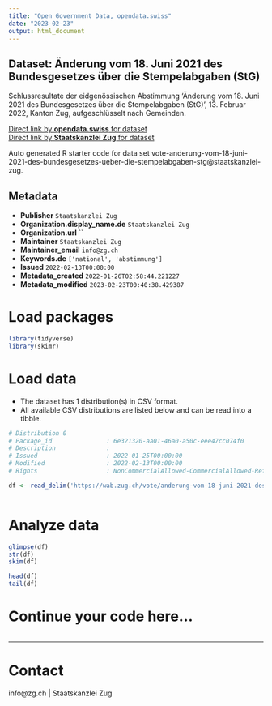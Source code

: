 ```yaml
---
title: "Open Government Data, opendata.swiss"
date: "2023-02-23"
output: html_document
---
```


## Dataset: Änderung vom 18. Juni 2021 des Bundesgesetzes über die Stempelabgaben (StG)

Schlussresultate der eidgenössischen Abstimmung 'Änderung vom 18. Juni 2021 des Bundesgesetzes über die Stempelabgaben (StG)', 13. Februar 2022, Kanton Zug, aufgeschlüsselt nach Gemeinden.

[Direct link by **opendata.swiss** for dataset](https://opendata.swiss/de/dataset/anderung-vom-18-juni-2021-des-bundesgesetzes-uber-die-stempelabgaben-stg)<br>
[Direct link by **Staatskanzlei Zug** for dataset](https://wab.zug.ch/vote/anderung-vom-18-juni-2021-des-bundesgesetzes-ueber-die-stempelabgaben-stg/data)

Auto generated R starter code for data set vote-anderung-vom-18-juni-2021-des-bundesgesetzes-ueber-die-stempelabgaben-stg@staatskanzlei-zug.

## Metadata

- **Publisher** `Staatskanzlei Zug`
- **Organization.display_name.de** `Staatskanzlei Zug`
- **Organization.url** ``
- **Maintainer** `Staatskanzlei Zug`
- **Maintainer_email** `info@zg.ch`
- **Keywords.de** `['national', 'abstimmung']`
- **Issued** `2022-02-13T00:00:00`
- **Metadata_created** `2022-01-26T02:58:44.221227`
- **Metadata_modified** `2023-02-23T00:40:38.429387`


# Load packages

```r

library(tidyverse)
library(skimr)

```

# Load data

-   The dataset has 1 distribution(s) in CSV format.
-   All available CSV distributions are listed below and can be read into a tibble.

```r

# Distribution 0
# Package_id               : 6e321320-aa01-46a0-a50c-eee47cc074f0
# Description              : 
# Issued                   : 2022-01-25T00:00:00
# Modified                 : 2022-02-13T00:00:00
# Rights                   : NonCommercialAllowed-CommercialAllowed-ReferenceRequired

df <- read_delim('https://wab.zug.ch/vote/anderung-vom-18-juni-2021-des-bundesgesetzes-ueber-die-stempelabgaben-stg/data-csv')



```

# Analyze data

```r

glimpse(df)
str(df)
skim(df)

head(df)
tail(df)

```

# Continue your code here...

```r

```

------------------------------------------------------------------------

# Contact

info@zg.ch | Staatskanzlei Zug
